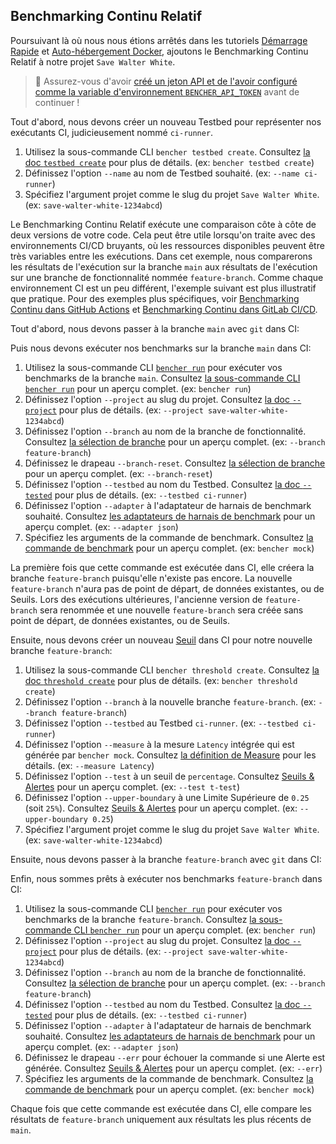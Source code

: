 
## Benchmarking Continu Relatif

Poursuivant là où nous nous étions arrêtés dans les tutoriels
[Démarrage Rapide][quick start] et [Auto-hébergement Docker][docker self-hosted],
ajoutons le Benchmarking Continu Relatif à notre projet `Save Walter White`.

> 🐰 Assurez-vous d'avoir
> [créé un jeton API et de l'avoir configuré comme la variable d'environnement `BENCHER_API_TOKEN`][create an api token]
> avant de continuer !

Tout d'abord, nous devons créer un nouveau Testbed pour représenter nos exécutants CI, judicieusement nommé `ci-runner`.

<TestbedCreate />

1. Utilisez la sous-commande CLI `bencher testbed create`.
   Consultez [la doc `testbed create`][testbed create] pour plus de détails.
   (ex: `bencher testbed create`)
2. Définissez l'option `--name` au nom de Testbed souhaité.
   (ex: `--name ci-runner`)
3. Spécifiez l'argument projet comme le slug du projet `Save Walter White`.
   (ex: `save-walter-white-1234abcd`)

Le Benchmarking Continu Relatif exécute une comparaison côte à côte de deux versions de votre code.
Cela peut être utile lorsqu'on traite avec des environnements CI/CD bruyants,
où les ressources disponibles peuvent être très variables entre les exécutions.
Dans cet exemple, nous comparerons les résultats de l'exécution sur la branche `main`
aux résultats de l'exécution sur une branche de fonctionnalité nommée `feature-branch`.
Comme chaque environnement CI est un peu différent,
l'exemple suivant est plus illustratif que pratique.
Pour des exemples plus spécifiques, voir [Benchmarking Continu dans GitHub Actions][github actions]
et [Benchmarking Continu dans GitLab CI/CD][gitlab ci/cd].

Tout d'abord, nous devons passer à la branche `main` avec `git` dans CI:

<GitCheckoutMain />

Puis nous devons exécuter nos benchmarks sur la branche `main` dans CI:

<RunMainRelative />

1. Utilisez la sous-commande CLI <code><a href="/fr/docs/explanation/bencher-run/">bencher run</a></code>
   pour exécuter vos benchmarks de la branche `main`.
   Consultez [la sous-commande CLI `bencher run`][bencher run] pour un aperçu complet.
   (ex: `bencher run`)
2. Définissez l'option `--project` au slug du projet.
   Consultez [la doc `--project`][project option] pour plus de détails.
   (ex: `--project save-walter-white-1234abcd`)
3. Définissez l'option `--branch` au nom de la branche de fonctionnalité.
   Consultez [la sélection de branche][branch selection branch] pour un aperçu complet.
   (ex: `--branch feature-branch`)
4. Définissez le drapeau `--branch-reset`.
   Consultez [la sélection de branche][branch selection reset] pour un aperçu complet.
   (ex: `--branch-reset`)
5. Définissez l'option `--testbed` au nom du Testbed.
   Consultez [la doc `--tested`][testbed option] pour plus de détails.
   (ex: `--testbed ci-runner`)
6. Définissez l'option `--adapter` à l'adaptateur de harnais de benchmark souhaité.
   Consultez [les adaptateurs de harnais de benchmark][adapters] pour un aperçu complet.
   (ex: `--adapter json`)
7.  Spécifiez les arguments de la commande de benchmark.
    Consultez [la commande de benchmark][command argument] pour un aperçu complet.
    (ex: `bencher mock`)

La première fois que cette commande est exécutée dans CI,
elle créera la branche `feature-branch` puisqu'elle n'existe pas encore.
La nouvelle `feature-branch` n'aura pas de point de départ, de données existantes, ou de Seuils.
Lors des exécutions ultérieures, l'ancienne version de `feature-branch` sera renommée
et une nouvelle `feature-branch` sera créée sans point de départ, de données existantes, ou de Seuils.

Ensuite, nous devons créer un nouveau [Seuil][thresholds] dans CI pour notre nouvelle branche `feature-branch`:

<ThresholdCreateRelative />

1. Utilisez la sous-commande CLI `bencher threshold create`.
   Consultez [la doc `threshold create`][threshold create] pour plus de détails.
   (ex: `bencher threshold create`)
2. Définissez l'option `--branch` à la nouvelle branche `feature-branch`.
   (ex: `--branch feature-branch`)
3. Définissez l'option `--testbed` au Testbed `ci-runner`.
   (ex: `--testbed ci-runner`)
4. Définissez l'option `--measure` à la mesure `Latency` intégrée qui est générée par `bencher mock`.
   Consultez [la définition de Measure][measure] pour les détails.
   (ex: `--measure Latency`)
5. Définissez l'option `--test` à un seuil de `percentage`.
   Consultez [Seuils & Alertes][percentage] pour un aperçu complet.
   (ex: `--test t-test`)
6. Définissez l'option `--upper-boundary` à une Limite Supérieure de `0.25` (soit `25%`).
   Consultez [Seuils & Alertes][percentage upper boundary] pour un aperçu complet.
   (ex: `--upper-boundary 0.25`)
7. Spécifiez l'argument projet comme le slug du projet `Save Walter White`.
   (ex: `save-walter-white-1234abcd`)

Ensuite, nous devons passer à la branche `feature-branch` avec `git` dans CI:

<GitCheckoutFeature />

Enfin, nous sommes prêts à exécuter nos benchmarks `feature-branch` dans CI:

<RunFeatureRelative />

1. Utilisez la sous-commande CLI <code><a href="/fr/docs/explanation/bencher-run/">bencher run</a></code>
   pour exécuter vos benchmarks de la branche `feature-branch`.
   Consultez [la sous-commande CLI `bencher run`][bencher run] pour un aperçu complet.
   (ex: `bencher run`)
2. Définissez l'option `--project` au slug du projet.
   Consultez [la doc `--project`][project option] pour plus de détails.
   (ex: `--project save-walter-white-1234abcd`)
3. Définissez l'option `--branch` au nom de la branche de fonctionnalité.
   Consultez [la sélection de branche][branch selection branch] pour un aperçu complet.
   (ex: `--branch feature-branch`)
4. Définissez l'option `--testbed` au nom du Testbed.
   Consultez [la doc `--tested`][testbed option] pour plus de détails.
   (ex: `--testbed ci-runner`)
5. Définissez l'option `--adapter` à l'adaptateur de harnais de benchmark souhaité.
   Consultez [les adaptateurs de harnais de benchmark][adapters] pour un aperçu complet.
   (ex: `--adapter json`)
6. Définissez le drapeau `--err` pour échouer la commande si une Alerte est générée.
   Consultez [Seuils & Alertes][alerts] pour un aperçu complet.
   (ex: `--err`)
7. Spécifiez les arguments de la commande de benchmark.
   Consultez [la commande de benchmark][command argument] pour un aperçu complet.
   (ex: `bencher mock`)

Chaque fois que cette commande est exécutée dans CI,
elle compare les résultats de `feature-branch` uniquement aux résultats les plus récents de `main`.

[quick start]: /fr/docs/tutorial/quick-start/
[docker self-hosted]: /fr/docs/tutorial/docker/
[continuous benchmarking]: /fr/docs/explanation/continuous-benchmarking/
[create an api token]: /fr/docs/tutorial/quick-start/#create-an-api-token
[testbed create]: /fr/docs/api/projects/testbeds/#post-v0projectsprojecttestbeds
[github actions]: /fr/docs/how-to/github-actions/
[gitlab ci/cd]: /fr/docs/how-to/gitlab-ci-cd/
[bencher run]: /fr/docs/explanation/bencher-run/
[project option]: /fr/docs/explanation/bencher-run/#--project-project
[branch selection branch]: /fr/docs/explanation/branch-selection/#--branch-branch
[branch selection reset]: /fr/docs/explanation/branch-selection/#--branch-reset
[testbed option]: /fr/docs/explanation/bencher-run/#--testbed-testbed
[adapters]: /fr/docs/explanation/adapters/
[command argument]: /fr/docs/explanation/bencher-run/#benchmark-command
[thresholds]: /fr/docs/explanation/thresholds/
[threshold create]: /fr/docs/api/projects/thresholds/#post-v0projectsprojectthresholds
[measure]: /fr/docs/explanation/benchmarking/#measures
[percentage]: /fr/docs/explanation/thresholds/#percentage-thresholds
[percentage upper boundary]: /fr/docs/explanation/thresholds/#percentage-threshold-upper-boundary
[alerts]: /fr/docs/explanation/thresholds/#alerts